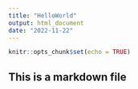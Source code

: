 ```yaml
---
title: "HelloWorld"
output: html_document
date: "2022-11-22"
---
```


```r
knitr::opts_chunk$set(echo = TRUE)
```

## This is a markdown file